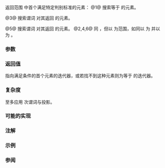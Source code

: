 {{cpp/ranges/title|find|find_if|find_if_not}}
{{cpp/algorithm/ranges/navbar}}
{{dcl begin}}
{{dcl header|algorithm}}
{{dcl h|调用签名}}
{{dcl rev begin|num=1}}
{{dcla|anchor=版本_1|since=c++20|until=c++26|1=
template&lt; std::input_iterator I, std::sentinel_for&lt;I&gt; S,
          class T, class Proj = std::identity &gt;
requires std::indirect_binary_predicate
             &lt;ranges::equal_to, std::projected&lt;I, Proj&gt;, const T*&gt;
constexpr I find( I first, S last, const T&amp; value, Proj proj = {} );
}}
{{dcl|since=c++26|1=
template&lt; std::input_iterator I, std::sentinel_for&lt;I&gt; S,
          class Proj = std::identity,
          class T = std::projected_value_t&lt;I, Proj&gt; &gt;
requires std::indirect_binary_predicate
             &lt;ranges::equal_to, std::projected&lt;I, Proj&gt;, const T*&gt;
constexpr I find( I first, S last, const T&amp; value, Proj proj = {} );
}}
{{dcl rev end}}
{{dcl rev begin|num=2}}
{{dcl|since=c++20|until=c++26|1=
template&lt; ranges::input_range R, class T, class Proj = std::identity &gt;
requires std::indirect_binary_predicate
             &lt;ranges::equal_to,
              std::projected&lt;ranges::iterator_t&lt;R&gt;, Proj&gt;, const T*&gt;
constexpr ranges::borrowed_iterator_t&lt;R&gt;
    find( R&amp;&amp; r, const T&amp; value, Proj proj = {} );
}}
{{dcl|since=c++26|1=
template&lt; ranges::input_range R, class Proj = std::identity,
          class T = std::projected_value_t&lt;ranges::iterator_t&lt;R&gt;, Proj&gt; &gt;
requires std::indirect_binary_predicate
             &lt;ranges::equal_to,
              std::projected&lt;ranges::iterator_t&lt;R&gt;, Proj&gt;, const T*&gt;
constexpr ranges::borrowed_iterator_t&lt;R&gt;
    find( R&amp;&amp; r, const T&amp; value, Proj proj = {} );
}}
{{dcl rev end}}
{{dcla|since=c++20|num=3|1=
template&lt; std::input_iterator I, std::sentinel_for&lt;I&gt; S,
          class Proj = std::identity,
          std::indirect_unary_predicate&lt;std::projected&lt;I, Proj&gt;&gt; Pred &gt;
constexpr I find_if( I first, S last, Pred pred, Proj proj = {} );
}}
{{dcl|since=c++20|num=4|1=
template&lt; ranges::input_range R, class Proj = std::identity,
          std::indirect_unary_predicate
              &lt;std::projected&lt;ranges::iterator_t&lt;R&gt;, Proj&gt;&gt; Pred &gt;
constexpr ranges::borrowed_iterator_t&lt;R&gt;
    find_if( R&amp;&amp; r, Pred pred, Proj proj = {} );
}}
{{dcla|since=c++20|num=5|1=
template&lt; std::input_iterator I, std::sentinel_for&lt;I&gt; S,
          class Proj = std::identity,
          std::indirect_unary_predicate&lt;std::projected&lt;I, Proj&gt;&gt; Pred &gt;
constexpr I find_if_not( I first, S last, Pred pred, Proj proj = {} );
}}
{{dcl|since=c++20|num=6|1=
template&lt; ranges::input_range R, class Proj = std::identity,
          std::indirect_unary_predicate
              &lt;std::projected&lt;ranges::iterator_t&lt;R&gt;, Proj&gt;&gt; Pred &gt;
constexpr ranges::borrowed_iterator_t&lt;R&gt;
    find_if_not( R&amp;&amp; r, Pred pred, Proj proj = {} );
}}
{{dcl end}}

返回范围 {{range|first|last}} 中首个满足特定判别标准的元素：
@1@ {{tt|find}} 搜索等于 {{c|value}} 的元素。

@3@ {{tt|find_if}} 搜索谓词 {{c|pred}} 对其返回 {{c|true}} 的元素。

@5@ {{tt|find_if_not}} 搜索谓词 {{c|pred}} 对其返回 {{c|false}} 的元素。
@2,4,6@ 同 {{v|1,3,5}}，但以 {{c|r}} 为范围，如同以 {{c|ranges::begin(r)}} 为 {{c|first}} 并以 {{c|ranges::end(r)}} 为 {{c|last}}。

{{cpp/ranges/niebloid}}

===参数===
{{par begin}}
{{par range|3=要检验的|sentinel=yes}}
{{par|r|要检验的范围}}
{{par|value|要与元素比较的值}}
{{par|pred|应用到投影后元素的谓词}}
{{par|proj|应用到元素的投影}}
{{par end}}

===返回值===
指向满足条件的首个元素的迭代器，或若找不到这种元素则为等于 {{c|last}} 的迭代器。

===复杂度===
至多应用 {{c|last - first}} 次谓词与投影。

===可能的实现===
{{eq impl|title1=find (1)|ver1=1|1=
struct find_fn
{
    template&lt;std::input_iterator I, std::sentinel_for&lt;I&gt; S,
             class Proj = std::identity,
             class T = std::projected_value_t&lt;I, Proj&gt;&gt;
    requires std::indirect_binary_predicate
                 &lt;ranges::equal_to, std::projected&lt;I, Proj&gt;, const T*&gt;
    constexpr I operator()(I first, S last, const T&amp; value, Proj proj = {}) const
    {
        for (; first != last; ++first)
            if (std::invoke(proj, *first) == value)
                return first;
        return first;
    }
    
    template&lt;ranges::input_range R, class T, class Proj = std::identity&gt;
    requires std::indirect_binary_predicate&lt;ranges::equal_to,
                 std::projected&lt;ranges::iterator_t&lt;R&gt;, Proj&gt;, const T*&gt;
    constexpr ranges::borrowed_iterator_t&lt;R&gt;
        operator()(R&amp;&amp; r, const T&amp; value, Proj proj = {}) const
    {
        return (*this)(ranges::begin(r), ranges::end(r), value, std::ref(proj));
    }
};

inline constexpr find_fn find;
|title2=find_if (3)|ver2=3|2=
struct find_if_fn
{
    template&lt;std::input_iterator I, std::sentinel_for&lt;I&gt; S, class Proj = std::identity,
             std::indirect_unary_predicate&lt;std::projected&lt;I, Proj&gt;&gt; Pred&gt;
    constexpr I operator()(I first, S last, Pred pred, Proj proj = {}) const
    {
        for (; first != last; ++first)
            if (std::invoke(pred, std::invoke(proj, *first)))
                return first;
        return first;
    }
    
    template&lt;ranges::input_range R, class Proj = std::identity,
             std::indirect_unary_predicate
                 &lt;std::projected&lt;ranges::iterator_t&lt;R&gt;, Proj&gt;&gt; Pred&gt;
    constexpr ranges::borrowed_iterator_t&lt;R&gt;
        operator()(R&amp;&amp; r, Pred pred, Proj proj = {}) const
    {
        return (*this)(ranges::begin(r), ranges::end(r), std::ref(pred), std::ref(proj));
    }
};

inline constexpr find_if_fn find_if;
|title3=find_if_not (5)|ver3=5|3=
struct find_if_not_fn
{
    template&lt;std::input_iterator I, std::sentinel_for&lt;I&gt; S, class Proj = std::identity,
             std::indirect_unary_predicate&lt;std::projected&lt;I, Proj&gt;&gt; Pred&gt;
    constexpr I operator()(I first, S last, Pred pred, Proj proj = {}) const
    {
        for (; first != last; ++first)
            if (!std::invoke(pred, std::invoke(proj, *first)))
                return first;
        return first;
    }
    
    template&lt;ranges::input_range R, class Proj = std::identity,
             std::indirect_unary_predicate
                 &lt;std::projected&lt;ranges::iterator_t&lt;R&gt;, Proj&gt;&gt; Pred&gt;
    constexpr ranges::borrowed_iterator_t&lt;R&gt;
        operator()(R&amp;&amp; r, Pred pred, Proj proj = {}) const
    {
        return (*this)(ranges::begin(r), ranges::end(r), std::ref(pred), std::ref(proj));
    }
};

inline constexpr find_if_not_fn find_if_not;
}}

===注解===
{{feature test macro|__cpp_lib_algorithm_default_value_type|value=202403|std=C++26|算法中的[[cpp/language/list initialization|列表初始化]] {{vl|1,2}}}}

===示例===
{{example
|code=
#include &lt;algorithm&gt;
#include &lt;cassert&gt;
#include &lt;complex&gt;
#include &lt;format&gt;
#include &lt;iostream&gt;
#include &lt;iterator&gt;
#include &lt;string&gt;
#include &lt;vector&gt;

void projector_example()
{
    struct folk_info
    {
        unsigned uid;
        std::string name, position;
    };
    
    std::vector&lt;folk_info&gt; folks
    {
        {0, "Ana", "dev"},
        {1, "Bob", "devops"},
        {2, "Eve", "ops"}
    };
    
    const auto who{"Eve"};
    
    if (auto it = std::ranges::find(folks, who, &amp;folk_info::name); it != folks.end())
        std::cout &lt;&lt; std::format("人物简介：\n"
                                 "    UID：{}\n"
                                 "    名字：{}\n"
                                 "    职位：{}\n\n",
                                 it-&gt;uid, it-&gt;name, it-&gt;position);
}

int main()
{
    namespace ranges = std::ranges;
    
    projector_example();
    
    const int n1 = 3;
    const int n2 = 5;
    const auto v = {4, 1, 3, 2};
    
    if (ranges::find(v, n1) != v.end())
        std::cout &lt;&lt; "v 包含：" &lt;&lt; n1 &lt;&lt; '\n';
    else
        std::cout &lt;&lt; "v 不包含：" &lt;&lt; n1 &lt;&lt; '\n';
    
    if (ranges::find(v.begin(), v.end(), n2) != v.end())
        std::cout &lt;&lt; "v 包含：" &lt;&lt; n2 &lt;&lt; '\n';
    else
        std::cout &lt;&lt; "v 不包含：" &lt;&lt; n2 &lt;&lt; '\n';
    
    auto is_even = [](int x) { return x % 2 == 0; };
    
    if (auto result = ranges::find_if(v.begin(), v.end(), is_even); result != v.end())
        std::cout &lt;&lt; "v 中的第一个偶数元素：" &lt;&lt; *result &lt;&lt; '\n';
    else
        std::cout &lt;&lt; "v\ 中没有偶数元素n";
    
    if (auto result = ranges::find_if_not(v, is_even); result != v.end())
        std::cout &lt;&lt; "v 中的第一个奇数元素：" &lt;&lt; *result &lt;&lt; '\n';
    else
        std::cout &lt;&lt; "v 中没有奇数元素\n";
    
    auto divides_13 = [](int x) { return x % 13 == 0; };
    
    if (auto result = ranges::find_if(v, divides_13); result != v.end())
        std::cout &lt;&lt; "v 中的第一个可被 13 整除的元素：" &lt;&lt; *result &lt;&lt; '\n';
    else
        std::cout &lt;&lt; "v 中没有可被 13 整除的元素\n";
    
    if (auto result = ranges::find_if_not(v.begin(), v.end(), divides_13);
        result != v.end())
        std::cout &lt;&lt; "v 中的第一个不可被 13 整除的元素：" &lt;&lt; *result &lt;&lt; '\n';
    else
        std::cout &lt;&lt; "v 中没有不可被 13 整除的元素\n";

    std::vector&lt;std::complex&lt;double&gt;&gt; nums{&lt;!----&gt;{4, 2}&lt;!----&gt;};
    #ifdef __cpp_lib_algorithm_default_value_type
        // (2) 中推导的 T 使得列表初始化成为可能
        const auto it = ranges::find(nums, {4, 2});
    #else
        const auto it = ranges::find(nums, std::complex&lt;double&gt;{4, 2});
    #endif
    assert(it == nums.begin());
}
|output=
人物简介：
    UID：2
    名字：Eve
    职位：ops

v 包含：3
v 不包含：5
v 中的第一个偶数元素：4
v 中的第一个奇数元素：1
v 中没有可被 13 整除的元素
v 中的第一个不可被 13 整除的元素：4
}}

===参阅===
{{dsc begin}}
{{dsc inc|cpp/algorithm/ranges/dsc adjacent_find}}
{{dsc inc|cpp/algorithm/ranges/dsc find_end}}
{{dsc inc|cpp/algorithm/ranges/dsc find_first_of}}
{{dsc inc|cpp/algorithm/ranges/dsc mismatch}}
{{dsc inc|cpp/algorithm/ranges/dsc search}}
{{dsc inc|cpp/algorithm/dsc find}}
{{dsc end}}

{{langlinks|en|es|ja}}